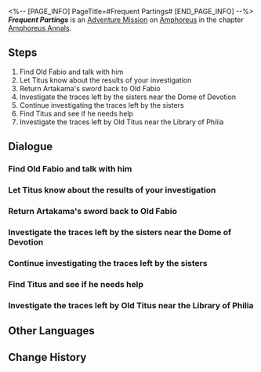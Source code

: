 <%-- [PAGE_INFO]
PageTitle=#Frequent Partings#
[END_PAGE_INFO] --%>
{{Stub|Dialogue.}}
{{Mission Infobox
|id            = 5000411
|title         = 
|image         = <!--Mission Frequent Partings.png-->
|type          = Adventure
|event_name    = 
|chapter       = Amphoreus Annals
|requirements  = [[Trailblaze Mission]] ''[[Passage, Reveal the Past Once More]]'' completed
|summary       = <!--official mission summary from Fate's Atlas-->
|characters    = Anaxa; Hyacine; Old Fabio; Titus; Trailblazer; Young Female Scholar
|startLocation = [[Amphoreus]] - [["Eternal Holy City" Okhema]]
|world         = Amphoreus
|area          = "Eternal Holy City" Okhema
|prev          = 
|next          = 
|rewards       = Stellar Jade*10; Condensed Aether*2; Credit*5,000
}}
'''''Frequent Partings''''' is an [[Adventure Mission]] on [[Amphoreus]] in the chapter [[Amphoreus Annals]].

==Steps==
# Find Old Fabio and talk with him
# Let Titus know about the results of your investigation
# Return Artakama's sword back to Old Fabio
# Investigate the traces left by the sisters near the Dome of Devotion
# Continue investigating the traces left by the sisters
# Find Titus and see if he needs help
# Investigate the traces left by Old Titus near the Library of Philia

<!--
==Gameplay Notes==

--><!--
==Trial Character==

-->
==Dialogue==
{{Stub Dialogue}}
{{Dialogue End}}

===Find Old Fabio and talk with him{{subst:void|<!--500041102-->}}===
{{Mission Description|type=adventure|location="Eternal Holy City" Okhema|update|You promised to visit the families of those who lost their lives at the Grove and find out about how they're doing at Hyacine's request.<br />Aside from this, however, you might be able to do something more...}}
{{Dialogue Start}}
:{{tx}}
{{Dialogue End}}

===Let Titus know about the results of your investigation{{subst:void|<!--500041108-->}}===
{{Dialogue Start}}
:{{tx}}
{{Dialogue End}}

===Return Artakama's sword back to Old Fabio{{subst:void|<!--500041109-->}}===
{{Dialogue Start}}
:{{tx}}
{{Dialogue End}}

===Investigate the traces left by the sisters near the Dome of Devotion{{subst:void|<!--500041103-->}}===
{{Dialogue Start}}
:{{tx}}
{{Dialogue End}}

===Continue investigating the traces left by the sisters{{subst:void|<!--500041104-->}}===
{{Dialogue Start}}
:{{tx}}
{{Dialogue End}}

===Find Titus and see if he needs help{{subst:void|<!--500041106-->}}===
{{Dialogue Start}}
:{{tx}}
{{Dialogue End}}

===Investigate the traces left by Old Titus near the Library of Philia{{subst:void|<!--500041107-->}}===
{{Dialogue Start}}
:{{tx}}
{{Dialogue End}}

==Other Languages==
{{Other Languages
|en   = Frequent Partings
|zhs  = 常有别离时
|zht  = 常有別離時
|ja   = ありふれた離別の時
|ko   = 늘 찾아오는 이별의 순간
|es   = Siempre hay despedidas
|fr   = Adieux fréquents
|ru   = Частые разлуки
|th   = การจากลาเป็นเรื่องปกติ
|vi   = Thường Có Lúc Biệt Ly
|de   = Häufige Abschiede
|id   = Perpisahan yang Sering Terjadi
|pt   = Despedidas Frequentes
}}

==Change History==
{{Change History|3.1}}
